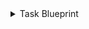 <details>

<summary>Task Blueprint</summary>

```json showLineNumbers
{
  "identifier": "octopusTask",
  "title": "Octopus Task",
  "icon": "Octopus",
  "description": "A task in Octopus Deploy",
  "schema": {
    "properties": {
      "description": {
        "type": "string",
        "title": "Description",
        "description": "The description of the task"
      },
      "state": {
        "type": "string",
        "title": "State",
        "description": "The current state of the task"
      },
      "isCompleted": {
        "type": "boolean",
        "title": "Is Completed",
        "description": "Indicates if the task is completed"
      },
      "completedTime": {
        "type": "string",
        "title": "Completed Time",
        "format": "date-time",
        "description": "The time when the task was completed"
      },
      "hasWarningsOrErrors": {
        "type": "boolean",
        "title": "Has Warnings or Errors",
        "description": "Indicates if the task encountered warnings or errors"
      },
      "finishedSuccessfully": {
        "type": "boolean",
        "title": "Finished Successfully",
        "description": "Indicates if the task finished successfully"
      },
      "duration": {
        "type": "string",
        "title": "Duration",
        "description": "The duration of the task"
      },
      "queueTime": {
        "type": "string",
        "title": "Queue Time",
        "format": "date-time",
        "description": "The time when the task was queued"
      },
      "startTime": {
        "type": "string",
        "title": "Start Time",
        "format": "date-time",
        "description": "The time when the task started"
      }
    }
  },
  "calculationProperties": {},
  "relations": {
    "space": {
      "title": "Space",
      "description": "The space to which this project belongs",
      "target": "octopusSpace",
      "required": false,
      "many": false
    }
  }
}
```

</details>
